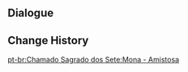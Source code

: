 {{Genius Invokation TCG Stage
|title        = Mona: Friendly
|type         = Friendly Fracas
|group        = Invitation Board
|character    = Mona
|requirement  = 1
|introduction = "Alright, alright. I was having a hard time with my latest manuscript anyway...I suppose I can humor you for a few rounds!"<br>Hint: Mona's deck can switch characters via Fast Actions and create Summons to quickly trigger Elemental Reactions.
|objective_1  = Achieve victory
|reward_1     = Mona*1
|objective_2  = Achieve victory within 6 Rounds
|reward_2     = Prophecy of Submersion*1
|objective_3  = Win with less than 2 characters defeated
|reward_3     = Prophecy of Submersion*1
|lineup       = Mona;Fischl;Bennett
|action       = Prophecy of Submersion;Prophecy of Submersion;Wine-Stained Tricorne;Wine-Stained Tricorne;Witch's Scorching Hat;Witch's Scorching Hat;Thunder Summoner's Crown;Thunder Summoner's Crown;Timaeus;Timaeus;Sacrificial Fragments;Sacrificial Fragments;Timmie;Timmie;Chang the Ninth;Chang the Ninth;Liyue Harbor Wharf;Liyue Harbor Wharf;Strategize;Strategize;Starsigns;Starsigns;Lotus Flower Crisp;Lotus Flower Crisp;Adeptus' Temptation;Adeptus' Temptation;Changing Shifts;Changing Shifts;I Haven't Lost Yet!;I Haven't Lost Yet!
}}

==Dialogue==
{{Transclude|Genius Invokation TCG/Stage/Mona|Friendly Fracas}}

==Change History==
{{Change History|3.3}}

[[pt-br:Chamado Sagrado dos Sete:Mona - Amistosa]]